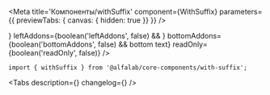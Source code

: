 




<Meta
    title='Компоненты/withSuffix'
    component={WithSuffix}
    parameters={{ previewTabs: { canvas: { hidden: true }} }}
/>


<!-- Canvas -->

<Story name='withSuffix'>
    <SuffixInput
        suffix={text('suffix', ' ₽')}
        block={boolean('block', false)}
        clear={boolean('clear', false)}
        size={select('size', ['s', 'm', 'l', 'xl'], 's')}
        disabled={boolean('disabled', false)}
        label={text('label', '')}
        placeholder={text('placeholder', '')}
        rightAddons={boolean('rightAddons', false) && !text('error') && <Icon />}
        leftAddons={boolean('leftAddons', false) && <Icon />}
        bottomAddons={boolean('bottomAddons', false) && <span>bottom text</span>}
        readOnly={boolean('readOnly', false)}
    />
</Story>


<!-- Docs -->

<ComponentHeader
    name='withSuffix'
    version={version}
    package='@alfalab/core-components/with-suffix'
    stage={2}
/>

```tsx
import { withSuffix } from '@alfalab/core-components/with-suffix';
```

<Tabs
    description={<Description />}
    changelog={<Changelog />}
/>
